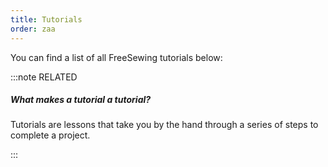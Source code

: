 ```yaml
---
title: Tutorials
order: zaa
---
```


You can find a list of all FreeSewing tutorials below:

<ReadMore />

:::note RELATED

##### What makes a tutorial a tutorial?

Tutorials are lessons that take you by the hand through a series of steps to complete a project.

:::

